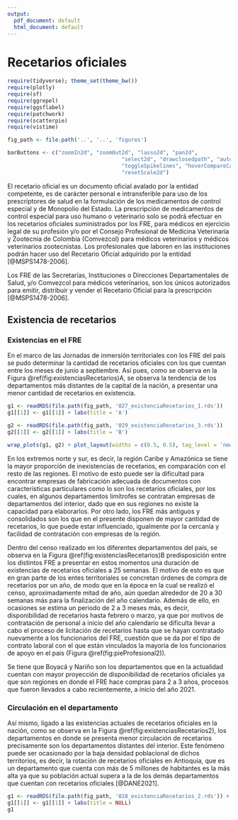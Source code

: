```yaml
---
output:
  pdf_document: default
  html_document: default
---
```


# Recetarios oficiales

```r
require(tidyverse); theme_set(theme_bw())
require(plotly)
require(sf)
require(ggrepel)
require(ggsflabel)
require(patchwork)
require(scatterpie)
require(vistime)

fig_path <- file.path('..', '..', 'figures')

barButtons <- c("zoomIn2d", "zoomOut2d", "lasso2d", "pan2d", 
                                    "select2d", "drawclosedpath", "autoScale2d", "zoom2", 
                                    "toggleSpikelines", "hoverCompareCartesian", "hoverClosestCartesian", 
                                    "resetScale2d")
```

\maxdeadcycles=1000

El recetario oficial es un documento oficial avalado por la entidad competente, es de carácter personal e intransferible para uso de los prescriptores de salud en la formulación de los medicamentos de control especial y de Monopolio del Estado. La prescripción de medicamentos de control especial para uso humano o veterinario solo se podrá efectuar en los recetarios oficiales suministrados por los FRE, para médicos en ejercicio legal de su profesión y/o por el Consejo Profesional de Medicina Veterinaria y Zootecnia de Colombia (Comvezcol) para médicos veterinarios y médicos veterinarios zootecnistas. Los profesionales que laboren en las instituciones podrán hacer uso del Recetario Oficial adquirido por la entidad [@MSPS1478-2006].

Los FRE de las Secretarías, Instituciones o Direcciones Departamentales de Salud, y/o Comvezcol para médicos veterinarios, son los únicos autorizados para emitir, distribuir y vender el Recetario Oficial para la prescripción  [@MSPS1478-2006].

## Existencia de recetarios

### Existencias en el FRE

En el marco de las Jornadas de inmersión territoriales con los FRE del país se pudo determinar la cantidad de recetarios oficiales con los que cuentan entre los meses de junio a septiembre. Así pues, como se observa en la Figura \@ref(fig:existenciasRecetarios)A, se observa la tendencia de los departamentos más distantes de la capital de la nación, a presentar una menor cantidad de recetarios en existencia. 

```r
g1 <- readRDS(file.path(fig_path, '027_existenciaRecetarios_1.rds'))
g1[[1]] <- g1[[1]] + labs(title = 'A')

g2 <- readRDS(file.path(fig_path, '029_existenciaRecetarios_3.rds')) 
g2[[1]] <- g2[[1]] + labs(title = 'B')

wrap_plots(g1, g2) + plot_layout(widths = c(0.5, 0.5), tag_level = 'new')
```

En los extremos norte y sur, es decir, la región Caribe y Amazónica se tiene la mayor proporción de inexistencias de recetarios, en comparación con el resto de las regiones. El motivo de esto puede ser la dificultad para encontrar empresas de fabricación adecuada de documentos con características particulares como lo son los recetarios oficiales, por los cuales, en algunos departamentos limítrofes se contratan empresas de departamentos del interior, dado que en sus regiones no existe la capacidad para elaborarlos. Por otro lado, los FRE más antiguos y consolidados son los que en el presente disponen de mayor cantidad de recetarios, lo que puede estar influenciado, igualmente por la cercanía y facilidad de contratación con empresas de la región.

Dentro del censo realizado en los diferentes departamentos del país, se observa en la Figura \@ref(fig:existenciasRecetarios)B predisposición entre los distintos FRE a presentar en estos momentos una duración de existencias de recetarios oficiales a 25 semanas. El motivo de esto es que en gran parte de los entes territoriales se concretan órdenes de compra de recetarios por un año, de modo que en la época en la cual se realizó el censo, aproximadamente mitad de año, aún quedan alrededor de 20 a 30 semanas más para la finalización del año calendario. Además de ello, en ocasiones se estima un periodo de 2 a 3 meses más, es decir, disponibilidad de recetarios hasta febrero o marzo, ya que por motivos de contratación de personal a inicio del año calendario se dificulta llevar a cabo el proceso de licitación de recetarios hasta que se hayan contratado nuevamente a los funcionarios del FRE, cuestión que se da por el tipo de contrato laboral con el que están vinculados la mayoría de los funcionarios de apoyo en el país (Figura \@ref(fig:pieProfesional2)).

Se tiene que Boyacá y Nariño son los departamentos que en la actualidad cuentan con mayor proyección de disponibilidad de recetarios oficiales ya que son regiones en donde el FRE hace compras para 2 a 3 años, procesos que fueron llevados a cabo recientemente, a inicio del año 2021. 

### Circulación en el departamento

Así mismo, ligado a las existencias actuales de recetarios oficiales en la nación, como se observa en la Figura \@ref(fig:existenciasRecetarios2), los departamentos en donde se presenta menor circulación de recetarios precisamente son los departamentos distantes del interior. Este fenómeno puede ser ocasionado por la baja densidad poblacional de dichos territorios, es decir, la rotación de recetarios oficiales en Antioquia, que es un departamento que cuenta con más de 5 millones de habitantes es la más alta ya que su población actual supera a la de los demás departamentos que cuentan con recetarios oficiales [@DANE2021].  

```r
g1 <- readRDS(file.path(fig_path, '028_existenciaRecetarios_2.rds')) + labs(title = NULL)
g1[[1]] <- g1[[1]] + labs(title = NULL)
g1
```

<!-- ```{r existenciaRecetarios3, echo=FALSE, fig.cap='Duración de existencia de recetarios en el FRE', fig.width=7, fig.height=5, fig.topcaption=TRUE, out.width="85%",fig.align='center'} -->
<!-- ``` -->